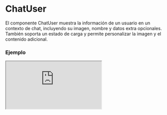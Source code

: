 
# ChatUser

El componente ChatUser muestra la información de un usuario en un contexto de chat, incluyendo su imagen, nombre y datos extra opcionales. También soporta un estado de carga y permite personalizar la imagen y el contenido adicional.

### Ejemplo

<Iframe src="https://fenextjs-component-storybook.vercel.app/iframe.html?args=&id=chat-user--index&viewMode=story" />

### Importacion

Para importar el componente ChatUser, se puede hacer desde fenextjs

```tsx copy
import { ChatUser } from "fenextjs";
```

### Parametros

| Parametro | Tipo | Requerido | Default | Descripcion |
| --------- | ---- | --------- | ------- | ----------- |
| name | string | no | undefined | El nombre del usuario que se mostrará en el componente. |
| img | Partial\<ImgProps\> | no | undefined | Propiedades de la imagen del usuario, incluyendo la URL o cualquier atributo de la imagen. |
| role | string | no | undefined | El rol del usuario, usado para aplicar clases CSS adicionales al componente. |
| loader | boolean | no | false | Indica si el componente está en estado de carga, mostrando placeholders en lugar del contenido real. |
| imgProps | Partial\<ImgProps\> | no | \{ imgIf404: FenextImgUserPlaceholder \} | Propiedades adicionales para el componente Img, permitiendo personalizar cómo se maneja la imagen del usuario. |
| extraData | ReactNode | no | undefined | Contenido adicional que se mostrará junto al nombre del usuario, como información adicional o etiquetas. |

### Storybook

Para ver el storybook del componente lo puede hacer con este [link](https://fenextjs-component-storybook.vercel.app/?path=/story/chat-user--index)

### Usos

- Usuario básico

```tsx copy
<ChatUser name="Juan Perez" role="admin" />
```

- Usuario con datos extra

```tsx copy
<ChatUser name="Maria" extraData={<span>Conectado</span>} />
```

- Usuario en estado de carga

```tsx copy
<ChatUser loader={true} />
```


